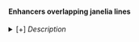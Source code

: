 #### Enhancers overlapping janelia lines

<details><summary>[+] <i>Description</i></summary>

Overlap of accessible chromatin regions with enhancer-reporter lines available in [Janelia's Flylight](https://www.janelia.org/project-team/flylight) and ViennaTiles resources.

*Columns:*

- `Line`: Line ID in the source database ([Janelia's Flylight](https://www.janelia.org/project-team/flylight) / ViennaTiles)

- `LineLocation`: Coordinates of the region cloned in the Janelia/VT line

- `brainPeaks`: Overlapping accessible peaks in brain (consensus across all cell types)
	<!-- saibar/Projects/FB_devel/20200519_Peaks/01_extend/peaksResized_toMax500.bed -->

- `nPeaks`: Number of overlapping peaks 

- `DAR_in`: Cell types in which the region includes (or is included) in a Differentially Accessible Region (DAR) (e.g. non-ubiquitous peaks) 

- `nCellTypes`: Number of cell types in which the line overlaps a Differentially Accessible Region

- `LineType`: Source database ([Janelia's Flylight](https://www.janelia.org/project-team/flylight) / ViennaTiles)


[[Download table](downloads/other/janelia_IntEnhancers.txt.zip)]

Last updated: 5 Aug 2021
</details>
